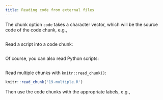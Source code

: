 ```yaml
---
title: Reading code from external files
---
```


The chunk option `code` takes a character vector, which will be the source code of the code chunk, e.g.,

```r
```

Read a script into a code chunk:

```r
```

Of course, you can also read Python scripts:

```python
```

Read multiple chunks with `knitr::read_chunk()`:

```r
knitr::read_chunk('19-multiple.R')
```

Then use the code chunks with the appropriate labels, e.g.,

```r
```

```r
```

